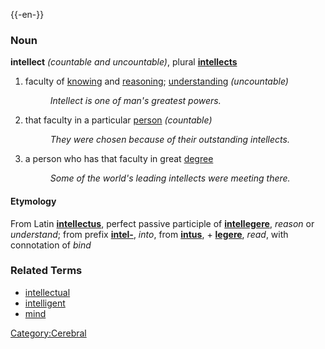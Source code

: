 {{-en-}}
===Noun===
'''intellect''' ''(countable and uncountable)'', plural '''[[intellects]]'''

# faculty of [[knowing]] and [[reason]]ing; [[understand]]ing ''(uncountable)''
#: ''Intellect is one of man's greatest powers.''
# that faculty in a particular [[person]] ''(countable)''
#: ''They were chosen because of their outstanding intellects.''
# a person who has that faculty in great [[degree]]
#: ''Some of the world's leading intellects were meeting there.''

====Etymology====
From Latin '''[[intellectus]]''', perfect passive participle of '''[[intellegere]]''', ''reason'' or ''understand''; from prefix '''[[intel-]]''', ''into'', from '''[[intus]]''', + '''[[legere]]''', ''read'', with connotation of ''bind''

===Related Terms===
*[[intellectual]]
*[[intelligent]]
*[[mind]]

[[Category:Cerebral]]
